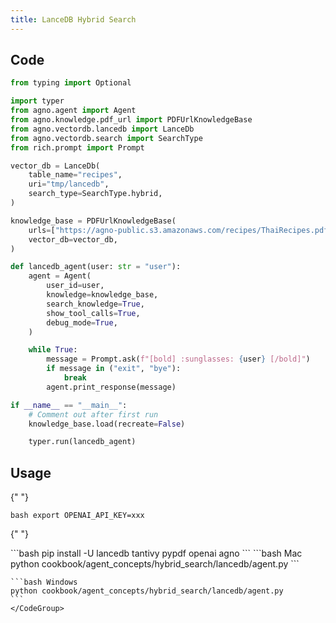 ```yaml
---
title: LanceDB Hybrid Search
---
```


## Code

```python cookbook/agent_concepts/hybrid_search/lancedb/agent.py
from typing import Optional

import typer
from agno.agent import Agent
from agno.knowledge.pdf_url import PDFUrlKnowledgeBase
from agno.vectordb.lancedb import LanceDb
from agno.vectordb.search import SearchType
from rich.prompt import Prompt

vector_db = LanceDb(
    table_name="recipes",
    uri="tmp/lancedb",
    search_type=SearchType.hybrid,
)

knowledge_base = PDFUrlKnowledgeBase(
    urls=["https://agno-public.s3.amazonaws.com/recipes/ThaiRecipes.pdf"],
    vector_db=vector_db,
)

def lancedb_agent(user: str = "user"):
    agent = Agent(
        user_id=user,
        knowledge=knowledge_base,
        search_knowledge=True,
        show_tool_calls=True,
        debug_mode=True,
    )

    while True:
        message = Prompt.ask(f"[bold] :sunglasses: {user} [/bold]")
        if message in ("exit", "bye"):
            break
        agent.print_response(message)

if __name__ == "__main__":
    # Comment out after first run
    knowledge_base.load(recreate=False)

    typer.run(lancedb_agent)
```

## Usage

<Steps>
  <Snippet file="create-venv-step.mdx" />

{" "}

<Step title="Set your API key">```bash export OPENAI_API_KEY=xxx ```</Step>

{" "}

<Step title="Install libraries">
  ```bash pip install -U lancedb tantivy pypdf openai agno ```
</Step>

  <Step title="Run Agent">
    <CodeGroup>
    ```bash Mac
    python cookbook/agent_concepts/hybrid_search/lancedb/agent.py
    ```

    ```bash Windows
    python cookbook/agent_concepts/hybrid_search/lancedb/agent.py
    ```
    </CodeGroup>

  </Step>
</Steps>

